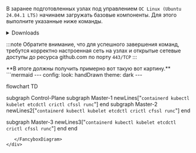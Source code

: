 

В заранее подготовленных узлах под управлением ```OC Linux (Ubuntu 24.04.1 LTS)``` начинаем загружать базовые компоненты.
Для этого выполните указанные ниже команды.
<details>
<summary>Downloads</summary>

### prerequisites
```bash

apt install wget tree net-tools golang-cfssl conntrack socat -y
```

### kubernetes
```bash
wget -O /usr/local/bin/kubectl    https://storage.googleapis.com/kubernetes-release/release/${KUBERNETES_VERSION}/bin/linux/amd64/kubectl
wget -O /usr/local/bin/kubelet    https://storage.googleapis.com/kubernetes-release/release/${KUBERNETES_VERSION}/bin/linux/amd64/kubelet

chmod +x /usr/local/bin/kubelet 
chmod +x /usr/local/bin/kubectl 
```

### cri
```bash
mkdir -p /tmp/containerd

wget -O /usr/local/bin/runc    https://github.com/opencontainers/runc/releases/download/${RUNC_VERSION}/runc.amd64
wget -O /tmp/containerd.tar.gz https://github.com/containerd/containerd/releases/download/v${CONTAINERD_VERSION}/containerd-${CONTAINERD_VERSION}-linux-amd64.tar.gz
wget -O /tmp/crictl.tar.gz     https://github.com/kubernetes-sigs/cri-tools/releases/download/${CRICTL_VERSION}/crictl-${CRICTL_VERSION}-linux-amd64.tar.gz

chmod +x /usr/local/bin/runc

tar -C "/tmp/containerd" -xvf /tmp/containerd.tar.gz
tar -C "/usr/local/bin"  -xvf /tmp/crictl.tar.gz

cp /tmp/containerd/bin/* /usr/local/bin/
```

### etcd
```bash
mkdir -p /tmp/etcd
wget  -O /tmp/etcd.tar.gz https://github.com/etcd-io/etcd/releases/download/${ETCD_TOOL_VERSION}/etcd-${ETCD_TOOL_VERSION}-linux-amd64.tar.gz
tar   -C "/tmp/etcd" -xvf /tmp/etcd.tar.gz
cp /tmp/etcd/etcd*/etcdctl /usr/local/bin/
```
</details>

:::note
Обратите внимание, что для успешного завершения команд, требутся корректно настроенная сеть на узлах и открытые сетевые доступы до ресурса github.com по порту ```443/TCP```
:::


<div className="center">
**В итоге должны получить примерно вот такую вот картину.**
  <FancyboxDiagram>
```mermaid
---
config:
  look: handDrawn
  theme: dark  
---


flowchart TD

  subgraph Control-Plane
   subgraph Master-1
      newLines["`
         containerd
         kubectl
         kubelet
         etcdctl
         crictl
         cfssl
         runc
      `"]
   end
   subgraph Master-2
      newLines2["`
         containerd
         kubectl
         kubelet
         etcdctl
         crictl
         cfssl
         runc
      `"]
   end

   subgraph Master-3
      newLines3["`
         containerd
         kubectl
         kubelet
         etcdctl
         crictl
         cfssl
         runc
      `"]
   end
  end

```
   </FancyboxDiagram>
</div>
